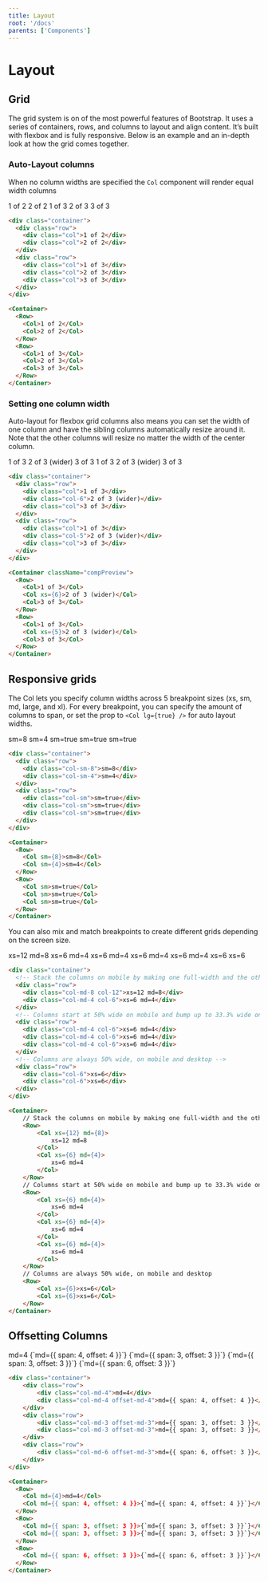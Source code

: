 ```yaml
---
title: Layout
root: '/docs'
parents: ['Components']
---
```



# Layout

## Grid

The grid system is on of the most powerful features of Bootstrap. It uses a series of containers, rows, and columns to layout and align content.
It’s built with flexbox and is fully responsive. Below is an example and an in-depth look at how the grid comes together.

### Auto-Layout columns

When no column widths are specified the `Col` component will render equal width columns

<ComponentPreview>

<Container className="compPreview">
  <Row>
    <Col>1 of 2</Col>
    <Col>2 of 2</Col>
  </Row>
  <Row>
    <Col>1 of 3</Col>
    <Col>2 of 3</Col>
    <Col>3 of 3</Col>
  </Row>
</Container>

</ComponentPreview>

<CodePreview>
<HtmlCodeBlock>

```html
<div class="container">
  <div class="row">
    <div class="col">1 of 2</div>
    <div class="col">2 of 2</div>
  </div>
  <div class="row">
    <div class="col">1 of 3</div>
    <div class="col">2 of 3</div>
    <div class="col">3 of 3</div>
  </div>
</div>
```

</HtmlCodeBlock>
<ReactCodeBlock>

```html
<Container>
  <Row>
    <Col>1 of 2</Col>
    <Col>2 of 2</Col>
  </Row>
  <Row>
    <Col>1 of 3</Col>
    <Col>2 of 3</Col>
    <Col>3 of 3</Col>
  </Row>
</Container>
```

</ReactCodeBlock>
</CodePreview>

### Setting one column width

Auto-layout for flexbox grid columns also means you can set the width of one column and have the sibling columns automatically resize around it.
Note that the other columns will resize no matter the width of the center column.

<ComponentPreview>
  <Container className="compPreview">
    <Row>
      <Col>1 of 3</Col>
      <Col xs={6}>2 of 3 (wider)</Col>
      <Col>3 of 3</Col>
    </Row>
    <Row>
      <Col>1 of 3</Col>
      <Col xs={5}>2 of 3 (wider)</Col>
      <Col>3 of 3</Col>
    </Row>
  </Container>
</ComponentPreview>

<CodePreview>
<HtmlCodeBlock>

```html
<div class="container">
  <div class="row">
    <div class="col">1 of 3</div>
    <div class="col-6">2 of 3 (wider)</div>
    <div class="col">3 of 3</div>
  </div>
  <div class="row">
    <div class="col">1 of 3</div>
    <div class="col-5">2 of 3 (wider)</div>
    <div class="col">3 of 3</div>
  </div>
</div>
```

</HtmlCodeBlock>
<ReactCodeBlock>

```html
<Container className="compPreview">
  <Row>
    <Col>1 of 3</Col>
    <Col xs={6}>2 of 3 (wider)</Col>
    <Col>3 of 3</Col>
  </Row>
  <Row>
    <Col>1 of 3</Col>
    <Col xs={5}>2 of 3 (wider)</Col>
    <Col>3 of 3</Col>
  </Row>
</Container>
```

</ReactCodeBlock>
</CodePreview>

## Responsive grids

The Col lets you specify column widths across 5 breakpoint sizes (xs, sm, md, large, and xl). For every breakpoint, you can specify the amount of columns to span, or set the prop to `<Col lg={true} />` for auto layout widths.

<ComponentPreview>
  <Container className="compPreview">
    <Row>
      <Col sm={8}>sm=8</Col>
      <Col sm={4}>sm=4</Col>
    </Row>
    <Row>
      <Col sm>sm=true</Col>
      <Col sm>sm=true</Col>
      <Col sm>sm=true</Col>
    </Row>
  </Container>
</ComponentPreview>

<CodePreview>
<HtmlCodeBlock>

```html
<div class="container">
  <div class="row">
    <div class="col-sm-8">sm=8</div>
    <div class="col-sm-4">sm=4</div>
  </div>
  <div class="row">
    <div class="col-sm">sm=true</div>
    <div class="col-sm">sm=true</div>
    <div class="col-sm">sm=true</div>
  </div>
</div>
```

</HtmlCodeBlock>
<ReactCodeBlock>

```html
<Container>
  <Row>
    <Col sm={8}>sm=8</Col>
    <Col sm={4}>sm=4</Col>
  </Row>
  <Row>
    <Col sm>sm=true</Col>
    <Col sm>sm=true</Col>
    <Col sm>sm=true</Col>
  </Row>
</Container>
```

</ReactCodeBlock>
</CodePreview>

You can also mix and match breakpoints to create different grids depending on the screen size.

<ComponentPreview>
<Container className="compPreview">
  <Row>
    <Col xs={12} md={8}>
      xs=12 md=8
    </Col>
    <Col xs={6} md={4}>
      xs=6 md=4
    </Col>
  </Row>
<Row>
  <Col xs={6} md={4}>
    xs=6 md=4
  </Col>
  <Col xs={6} md={4}>
    xs=6 md=4
  </Col>
  <Col xs={6} md={4}>
    xs=6 md=4
  </Col>
</Row>
  <Row>
    <Col xs={6}>xs=6</Col>
    <Col xs={6}>xs=6</Col>
  </Row>
</Container>
</ComponentPreview>

<CodePreview>
<HtmlCodeBlock>

```html
<div class="container">
  <!-- Stack the columns on mobile by making one full-width and the other half-width -->
  <div class="row">
    <div class="col-md-8 col-12">xs=12 md=8</div>
    <div class="col-md-4 col-6">xs=6 md=4</div>
  </div>
  <!-- Columns start at 50% wide on mobile and bump up to 33.3% wide on desktop -->
  <div class="row">
    <div class="col-md-4 col-6">xs=6 md=4</div>
    <div class="col-md-4 col-6">xs=6 md=4</div>
    <div class="col-md-4 col-6">xs=6 md=4</div>
  </div>
  <!-- Columns are always 50% wide, on mobile and desktop -->
  <div class="row">
    <div class="col-6">xs=6</div>
    <div class="col-6">xs=6</div>
  </div>
</div>
```

</HtmlCodeBlock>
<ReactCodeBlock>

```html
<Container>
    // Stack the columns on mobile by making one full-width and the other half-width
    <Row>
        <Col xs={12} md={8}>
            xs=12 md=8
        </Col>
        <Col xs={6} md={4}>
            xs=6 md=4
        </Col>
    </Row>
    // Columns start at 50% wide on mobile and bump up to 33.3% wide on desktop
    <Row>
        <Col xs={6} md={4}>
            xs=6 md=4
        </Col>
        <Col xs={6} md={4}>
            xs=6 md=4
        </Col>
        <Col xs={6} md={4}>
            xs=6 md=4
        </Col>
    </Row>
    // Columns are always 50% wide, on mobile and desktop
    <Row>
        <Col xs={6}>xs=6</Col>
        <Col xs={6}>xs=6</Col>
    </Row>
</Container>
```

</ReactCodeBlock>
</CodePreview>

## Offsetting Columns

<ComponentPreview>
<Container className="compPreview">
  <Row>
    <Col md={4}>md=4</Col>
    <Col md={{ span: 4, offset: 4 }}>{`md={{ span: 4, offset: 4 }}`}</Col>
  </Row>
  <Row>
    <Col md={{ span: 3, offset: 3 }}>{`md={{ span: 3, offset: 3 }}`}</Col>
    <Col md={{ span: 3, offset: 3 }}>{`md={{ span: 3, offset: 3 }}`}</Col>
  </Row>
  <Row>
    <Col md={{ span: 6, offset: 3 }}>{`md={{ span: 6, offset: 3 }}`}</Col>
  </Row>
</Container>
</ComponentPreview>

<CodePreview>
<HtmlCodeBlock>

```html
<div class="container">
    <div class="row">
        <div class="col-md-4">md=4</div>
        <div class="col-md-4 offset-md-4">md={{ span: 4, offset: 4 }}</div>
    </div>
    <div class="row">
        <div class="col-md-3 offset-md-3">md={{ span: 3, offset: 3 }}</div>
        <div class="col-md-3 offset-md-3">md={{ span: 3, offset: 3 }}</div>
    </div>
    <div class="row">
        <div class="col-md-6 offset-md-3">md={{ span: 6, offset: 3 }}</div>
    </div>
</div>
```

</HtmlCodeBlock>
<ReactCodeBlock>

```html
<Container>
  <Row>
    <Col md={4}>md=4</Col>
    <Col md={{ span: 4, offset: 4 }}>{`md={{ span: 4, offset: 4 }}`}</Col>
  </Row>
  <Row>
    <Col md={{ span: 3, offset: 3 }}>{`md={{ span: 3, offset: 3 }}`}</Col>
    <Col md={{ span: 3, offset: 3 }}>{`md={{ span: 3, offset: 3 }}`}</Col>
  </Row>
  <Row>
    <Col md={{ span: 6, offset: 3 }}>{`md={{ span: 6, offset: 3 }}`}</Col>
  </Row>
</Container>
```

</ReactCodeBlock>
</CodePreview>

